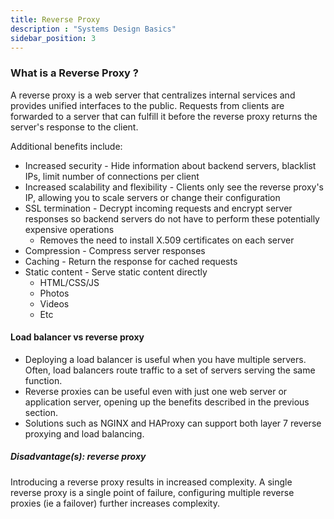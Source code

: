 ```yaml
---
title: Reverse Proxy
description : "Systems Design Basics"
sidebar_position: 3
---
```


### What is a Reverse Proxy ?
A reverse proxy is a web server that centralizes internal services and provides unified interfaces to the public. Requests from clients are forwarded to a server that can fulfill it before the reverse proxy returns the server's response to the client.

Additional benefits include:

- Increased security - Hide information about backend servers, blacklist IPs, limit number of connections per client
- Increased scalability and flexibility - Clients only see the reverse proxy's IP, allowing you to scale servers or change their configuration
- SSL termination - Decrypt incoming requests and encrypt server responses so backend servers do not have to perform these potentially expensive operations
  - Removes the need to install X.509 certificates on each server
- Compression - Compress server responses
- Caching - Return the response for cached requests
- Static content - Serve static content directly
  - HTML/CSS/JS
  - Photos
  - Videos
  - Etc




#### Load balancer vs reverse proxy
- Deploying a load balancer is useful when you have multiple servers. Often, load balancers route traffic to a set of servers serving the same function.
- Reverse proxies can be useful even with just one web server or application server, opening up the benefits described in the previous section.
- Solutions such as NGINX and HAProxy can support both layer 7 reverse proxying and load balancing.

##### Disadvantage(s): reverse proxy
Introducing a reverse proxy results in increased complexity.
A single reverse proxy is a single point of failure, configuring multiple reverse proxies (ie a failover) further increases complexity.
